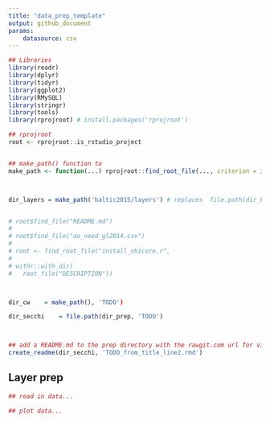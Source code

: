 ```yaml
---
title: "data_prep_template"
output: github_document
params: 
    datasource: csv
---
```

```r

## Libraries
library(readr)
library(dplyr)
library(tidyr)
library(ggplot2)
library(RMySQL)
library(stringr)
library(tools)
library(rprojroot) # install.packages('rprojroot')

## rprojroot
root <- rprojroot::is_rstudio_project


## make_path() function to 
make_path <- function(...) rprojroot::find_root_file(..., criterion = is_rstudio_project)



dir_layers = make_path('baltic2015/layers') # replaces  file.path(dir_baltic, 'layers')


# root$find_file("README.md")
# 
# root$find_file("ao_need_gl2014.csv")
# 
# root <- find_root_file("install_ohicore.r", 
# 
# withr::with_dir(
#   root_file("DESCRIPTION"))



dir_cw    = make_path(), 'TODO')

dir_secchi    = file.path(dir_prep, 'TODO')



## add a README.md to the prep directory with the rawgit.com url for viewing on GitHub
create_readme(dir_secchi, 'TODO_from_title_line2.rmd') 
```

## Layer prep

```r
## read in data...

## plot data...

```
